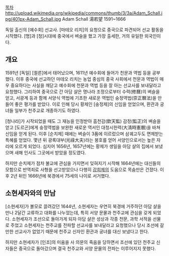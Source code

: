 [[목차]]
http://upload.wikimedia.org/wikipedia/commons/thumb/3/3a/Adam_Schall.jpg/401px-Adam_Schall.jpg
Adam Schall
湯若望
1591~1666

독일 출신의 [예수회] 선교사. [마테오 리치]의 요청으로 중국으로 파견되어 선교 활동을 시작했다. [명]과 [청]시대에 중국에서 벼슬을 했고 가장 출세한, 거의 유일한 외국인이다. 

== 개요 ==
1591년 [독일] [쾰른]에서 태어났으며, 1611년 예수회에 들어가 천문과 역법 등을 공부했다. 이후 중국에 선교하던 마테오 리치는 농업 중심의 중국 사회에서 천문과 역법이 매우 중요하다는 사실을 깨닫고 예수회에 천문과 역법 등을 잘 아는 선교사를 보내달라고 요청했다. 그리하여 중국으로 간 아담 샬은 명나라 조정으로부터 수력(修曆)의 벼슬을 얻고, 서광계 등과 함께 서양식 역법에 기초한 새로운 역법인 숭정역법(崇正曆法)을 만들어 좋은 평가를 받았다. 이로 인해 당시 황제인 [숭정제]의 신임을 얻었으며, 환관과 궁녀들 일부가 천주교로 개종하기도 하였다.

[청나라]가 시작되었을 때도 그 재능을 인정받아 흠천감(欽天監) 감정(監正)의 벼슬을 얻고 [도르곤]에게 숭정역법을 보완한 새로운 역서인 대청시헌력(大淸時憲曆)을 바쳐 신임을 얻게 된다. 이후 [순치제] 때에는 벼슬이 3품에 이르렀으며 삼궤고두도 면제받는 특혜를 얻었다. 몇년 뒤 광록대부(光祿大夫)라는 봉호를 얻어 서양인으로서는 높은 자리에 오르게 되었다. 심지어 1656년, 1657년에는 황제가 생일을 아담 샬의 집에서 보냈으며 새해 인사도 그곳에서 받았을 정도였다.

하지만 순치제가 점차 불교에 관심을 가지면서 잊혀지기 시작해 1664년에는 대신들의 모함으로 반역죄로 사형을 선고받았으나 다행히 [[강희제]]의 도움으로 목숨만은 건졌다. 이후 2년 뒤인 1666년에 북경에서 75세의 나이로 서거했다.

== 소현세자와의 만남 ==
[소현세자]가 볼모로 끌려갔던 1644년, 소현세자는 우연히 북경에 거주하던 아담 샬을 만나 2달간 교류하고 대화를 나누었는데, 특히 서양 문물과 천주교에 관심을 갖게 되었다. 소현세자가 조선으로 돌아가게 되자 아담 샬은 성상과 각종 천문, 과학 서적을 선물로 주었고 소현세자는 천주교를 전파할 선교사를 보내달라고 요청했으나 당시 조선에 갈만한 선교사가 없었기 때문에 천주교 신자인 환관과 궁녀를 대신 보냈다고 한다.

하지만 소현세자가 [인조]의 미움을 사 의문의 죽음을 당하면서 조선에 있던 천주교 신자들은 중국으로 돌아갔으며 결국 천주교와 서양 문물의 전파는 이루어지지 못했다. 
